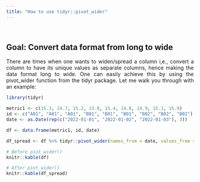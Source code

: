```yaml
---
title: "How to use tidyr::pivot_wider"
---
```


<style> body {text-align: justify} </style>

<br>
 
## Goal: Convert data format from long to wide

There are times when one wants to widen/spread a column i,e., convert a column to have its unique values as separate columns, hence making the data format long to wide. One can easily achieve this by using the pivot_wider function from the tidyr package. Let me walk you through with an example:

```r
library(tidyr)

metric1 <- c(15.3, 14.7, 15.2, 13.8, 15.4, 14.8, 14.9, 15.1, 15.9)
id <- c("A01", "A01", "A01", "B01", "B01", "B01", "B02", "B02", "B02")
date <- as.Date(rep(c("2022-01-01", "2022-01-02", "2022-01-03"), 3))

df <- data.frame(metric1, id, date)

df_spread <- df %>% tidyr::pivot_wider(names_from = date, values_from = metric1)

```

```r
# Before piot_wider()
knitr::kable(df)

# After piot_wider()
knitr::kable(df_spread)

```
